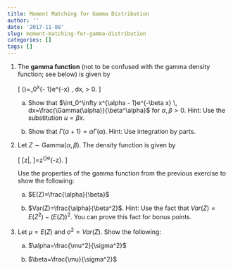 ```yaml
---
title: Moment Matching for Gamma Distribution
author: ''
date: '2017-11-08'
slug: moment-matching-for-gamma-distribution
categories: []
tags: []
---
```


1.  The **gamma function** (not to be confused with the gamma density function; see below) is given by

    \[
      \Gamma(\alpha)=\int_0^\infty x^{\alpha - 1}e^{-x} \, dx, \alpha > 0.
    \]

    a.  Show that $\int_0^\infty x^{\alpha - 1}e^{-\beta x} \, dx=\frac{\Gamma(\alpha)}{\beta^\alpha}$ for $\alpha,\beta > 0$. Hint: Use the substitution $u=\beta x$.
    
    a.  Show that $\Gamma(\alpha + 1)=\alpha\Gamma(\alpha)$. Hint: Use integration by parts.

1.  Let $Z\sim\text{Gamma}(\alpha, \beta)$. The density function is given by

    \[
      [z|\alpha, \beta]=\frac{\beta^\alpha}{\Gamma(\alpha)}z^{\alpha-1}e^{-\beta z}.
    \]
    
    Use the properties of the gamma function from the previous exercise to show the following:

    a.  $E(Z)=\frac{\alpha}{\beta}$

    a.  $Var(Z)=\frac{\alpha}{\beta^2}$. Hint: Use the fact that $Var(Z)=E(Z^2) - (E(Z))^2$. You can prove this fact for bonus points.
    
1. Let $\mu=E(Z)$ and $\sigma^2=Var(Z)$. Show the following:
    
    a.  $\alpha=\frac{\mu^2}{\sigma^2}$
    
    a.  $\beta=\frac{\mu}{\sigma^2}$